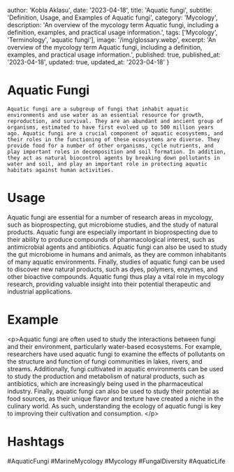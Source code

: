 
  author: 'Kobla Aklasu',
  date: '2023-04-18',
  title: 'Aquatic fungi',
  subtitle: 'Definition, Usage, and Examples of Aquatic fungi',
  category: 'Mycology',
  description: 'An overview of the mycology term Aquatic fungi, including a definition, examples, and practical usage information.',
  tags: ['Mycology', 'Terminology', 'aquatic fungi'],
  image: '/img/glossary.webp',
  excerpt: 'An overview of the mycology term Aquatic fungi, including a definition, examples, and practical usage information.',
  published: true,
  published_at: '2023-04-18',
  updated: true,
  updated_at: '2023-04-18'
}




# Aquatic Fungi
    
    Aquatic fungi are a subgroup of fungi that inhabit aquatic environments and use water as an essential resource for growth, reproduction, and survival. They are an abundant and ancient group of organisms, estimated to have first evolved up to 500 million years ago. Aquatic fungi are a crucial component of aquatic ecosystems, and their roles in the functioning of these ecosystems are diverse. They provide food for a number of other organisms, cycle nutrients, and play important roles in decomposition and soil formation. In addition, they act as natural biocontrol agents by breaking down pollutants in water and soil, and play an important role in protecting aquatic habitats against human activities.

# Usage

Aquatic fungi are essential for a number of research areas in mycology, such as bioprospecting, gut microbiome studies, and the study of natural products. Aquatic fungi are especially important in bioprospecting due to their ability to produce compounds of pharmacological interest, such as antimicrobial agents and antibiotics. Aquatic fungi can also be used to study the gut microbiome in humans and animals, as they are common inhabitants of many aquatic environments. Finally, studies of aquatic fungi can be used to discover new natural products, such as dyes, polymers, enzymes, and other bioactive compounds. Aquatic fungi thus play a vital role in mycology research, providing valuable insight into their potential therapeutic and industrial applications.

# Example

&lt;p&gt;Aquatic fungi are often used to study the interactions between fungi and their environment, particularly water-based ecosystems. For example, researchers have used aquatic fungi to examine the effects of pollutants on the structure and function of fungi communities in lakes, rivers, and streams. Additionally, fungi cultivated in aquatic environments can be used to study the production and metabolism of natural products, such as antibiotics, which are increasingly being used in the pharmaceutical industry. Finally, aquatic fungi can also be used to study their potential as food sources, as their unique flavor and texture have created a niche in the culinary world. As such, understanding the ecology of aquatic fungi is key to improving their cultivation and consumption. &lt;/p&gt;

# Hashtags

#AquaticFungi #MarineMycology #Mycology #FungalDiversity #AquaticLife

